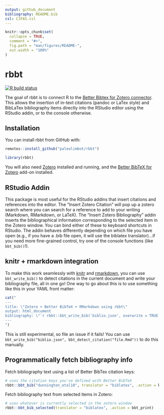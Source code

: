 ```yaml
---
output: github_document
bibliography: README.bib
csl: CJFAS.csl
---
```


<!-- README.md is generated from README.Rmd. Please edit that file -->

```r
knitr::opts_chunk$set(
  collapse = TRUE,
  comment = "#>",
  fig.path = "man/figures/README-",
  out.width = "100%"
)
```

# rbbt

<!-- badges: start -->
[![R build status](https://github.com/paleolimbot/rbbt/workflows/R-CMD-check/badge.svg)](https://github.com/paleolimbot/rbbt/actions)
<!-- badges: end -->

The goal of rbbt is to connect R to the [Better Bibtex for Zotero connector](https://retorque.re/zotero-better-bibtex/). This allows the insertion of in-text citations (pandoc or LaTex style) and BibLaTex bibliography items directly into the RStudio editor using the RStudio addin, or to the console otherwise.

## Installation

You can install rbbt from GitHub with:

``` r
remotes::install_github("paleolimbot/rbbt")
```

```r
library(rbbt)
```

You will also need [Zotero](https://www.zotero.org/) installed and running, and the [Better BibTeX for Zotero](https://retorque.re/zotero-better-bibtex/installation/) add-on installed.

## RStudio Addin

This package is most useful for the RStudio addins that insert citations and references into the editor. The "Insert Zotero Citation" will pop up a zotero search where you can search for a reference to add to your writing (Markdown, RMarkdown, or LaTeX). The "Insert Zotero Bibliography" addin inserts the bibliographical information corresponding to the selected item in the Zotero window. You can bind either of these to keyboard shortcuts in RStudio. The addin behaves differently depending on which file you have open (e.g., if you have a .bib file open, it will use the biblatex translator)...if you need more fine-grained control, try one of the console functions (like `bbt_bib()`!).

## knitr + rmarkdown integration

To make this work seamlessly with [knitr](https://yihui.org/knitr/) and [rmarkdown](https://rmarkdown.rstudio.com/), you can use `bbt_write_bib()` to detect citations in the current document and write your bibliography file, all in one go! One way to go about this is to use something like this in your YAML front matter:

```r
cat("
---
title: \"Zotero + Better BibTeX + RMarkdown using rbbt\"
output: html_document
bibliography: \"`r rbbt::bbt_write_bib('biblio.json', overwrite = TRUE)`\"
---
")
```

This is still experimental, so file an issue if it fails! You can use `bbt_write_bib("biblio.json", bbt_detect_citation("file.Rmd"))` to do this manually.

## Programmatically fetch bibliography info

Fetch bibliography text using a list of Better BibTex citation keys:

```r
# uses the citation keys you've defined with Better BibTeX
rbbt::bbt_bib("dunnington_etal18", translator = "biblatex", .action = bbt_print)
```

Fetch bibliography text from selected items in Zotero:

```r
# uses whatever is currently selected in the zotero window
rbbt::bbt_bib_selected(translator = "biblatex", .action = bbt_print)
```
